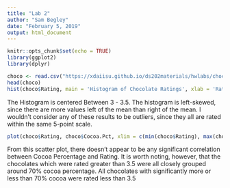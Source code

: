 ```yaml
---
title: "Lab 2"
author: "Sam Begley"
date: "February 5, 2019"
output: html_document
---
```


```r
knitr::opts_chunk$set(echo = TRUE)
library(ggplot2)
library(dplyr)
```
  
  
```r
choco <- read.csv("https://xdaiisu.github.io/ds202materials/hwlabs/choco.csv")
head(choco)
hist(choco$Rating, main = 'Histogram of Chocolate Ratings', xlab = 'Rating', xlim = c(min(choco$Rating), max(choco$Rating)), las = 1)
```
  
  The Histogram is centered Between 3 - 3.5. The histogram is left-skewed, since there are more values left of the mean than right of the mean. I wouldn't consider any of these results to be outliers, since they all are rated within the same 5-point scale. 
  
  
```r
plot(choco$Rating, choco$Cocoa.Pct, xlim = c(min(choco$Rating), max(choco$Rating)), ylim = c(min(choco$Cocoa.Pct), max(choco$Cocoa.Pct)), xlab = 'Chocolate Rating', ylab = 'Cocoa %')
```
  
  
From this scatter plot, there doesn't appear to be any significant correlation between Cocoa Percentage and Rating. It is worth noting, however, that the chocolates which were rated greater than 3.5 were all closely grouped around 70% cocoa percentage. All chocolates with significantly more or less than 70% cocoa were rated less than 3.5